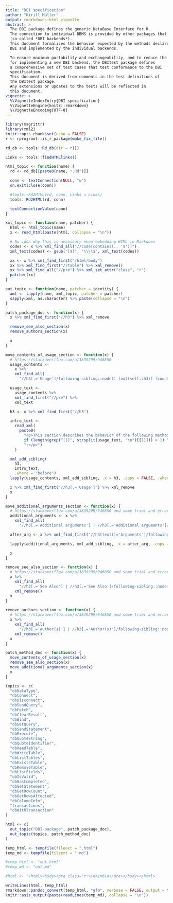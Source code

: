 ```yaml
---
title: "DBI specification"
author: "Kirill Müller"
output: rmarkdown::html_vignette
abstract: >
  The DBI package defines the generic DataBase Interface for R.
  The connection to individual DBMS is provided by other packages that import DBI
  (so-called *DBI backends*).
  This document formalizes the behavior expected by the methods declared in
  DBI and implemented by the individual backends.

  To ensure maximum portability and exchangeability, and to reduce the effort
  for implementing a new DBI backend, the DBItest package defines
  a comprehensive set of test cases that test conformance to the DBI
  specification.
  This document is derived from comments in the test definitions of
  the DBItest package.
  Any extensions or updates to the tests will be reflected in
  this document.
vignette: >
  %\VignetteIndexEntry{DBI specification}
  %\VignetteEngine{knitr::rmarkdown}
  %\VignetteEncoding{UTF-8}
---
```


```r
library(magrittr)
library(xml2)
knitr::opts_chunk$set(echo = FALSE)
r <- rprojroot::is_r_package$make_fix_file()
```

```r
rd_db <- tools::Rd_db(dir = r())

Links <- tools::findHTMLlinks()

html_topic <- function(name) {
  rd <- rd_db[[paste0(name, ".Rd")]]

  conn <- textConnection(NULL, "w")
  on.exit(close(conn))

  #tools::Rd2HTML(rd, conn, Links = Links)
  tools::Rd2HTML(rd, conn)

  textConnectionValue(conn)
}

xml_topic <- function(name, patcher) {
  html <- html_topic(name)
  x <- read_html(paste(html, collapse = "\n"))

  # No idea why this is necessary when embedding HTML in Markdown
  codes <- x %>% xml_find_all("//code[contains(., '$')]")
  xml_text(codes) <- gsub("[$]", "\\\\$", xml_text(codes))

  xx <- x %>% xml_find_first("/html/body")
  xx %>% xml_find_first("//table") %>% xml_remove()
  xx %>% xml_find_all("//pre") %>% xml_set_attr("class", "r")
  patcher(xx)
}

out_topic <- function(name, patcher = identity) {
  xml <- lapply(name, xml_topic, patcher = patcher)
  sapply(xml, as.character) %>% paste(collapse = "\n")
}

patch_package_doc <- function(x) {
  x %>% xml_find_first("//h3") %>% xml_remove

  remove_see_also_section(x)
  remove_authors_section(x)

  x
}

move_contents_of_usage_section <- function(x) {
  # https://stackoverflow.com/a/3839299/946850
  usage_contents <-
    x %>%
    xml_find_all(
      "//h3[.='Usage']/following-sibling::node() [not(self::h3)] [count(preceding-sibling::h3)=2]")

  usage_text <-
    usage_contents %>%
    xml_find_first("//pre") %>%
    xml_text

  h3 <- x %>% xml_find_first("//h3")

  intro_text <-
    read_xml(
      paste0(
        "<p>This section describes the behavior of the following method",
        if (length(grep("[(]", strsplit(usage_text, "\n")[[1]])) > 1) "s" else "",
        ":</p>")
    )

  xml_add_sibling(
    h3,
    intro_text,
    .where = "before")
  lapply(usage_contents, xml_add_sibling, .x = h3, .copy = FALSE, .where = "before")

  x %>% xml_find_first("//h3[.='Usage']") %>% xml_remove
  x
}

move_additional_arguments_section <- function(x) {
  # https://stackoverflow.com/a/3839299/946850 and some trial and error
  additional_arguments <- x %>%
    xml_find_all(
      "//h3[.='Additional arguments'] | //h3[.='Additional arguments']/following-sibling::node()[following-sibling::h3]")

  after_arg <- x %>% xml_find_first("//h3[text()='Arguments']/following-sibling::h3")

  lapply(additional_arguments, xml_add_sibling, .x = after_arg, .copy = FALSE, .where = "before")

  x
}

remove_see_also_section <- function(x) {
  # https://stackoverflow.com/a/3839299/946850 and some trial and error
  x %>%
    xml_find_all(
      "//h3[.='See Also'] | //h3[.='See Also']/following-sibling::node()[following-sibling::h3]") %>%
    xml_remove()
  x
}

remove_authors_section <- function(x) {
  # https://stackoverflow.com/a/3839299/946850 and some trial and error
  x %>%
    xml_find_all(
      "//h3[.='Author(s)'] | //h3[.='Author(s)']/following-sibling::node()[following-sibling::h3]") %>%
    xml_remove()
  x
}

patch_method_doc <- function(x) {
  move_contents_of_usage_section(x)
  remove_see_also_section(x)
  move_additional_arguments_section(x)
  x
}

topics <- c(
  "dbDataType",
  "dbConnect",
  "dbDisconnect",
  "dbSendQuery",
  "dbFetch",
  "dbClearResult",
  "dbBind",
  "dbGetQuery",
  "dbSendStatement",
  "dbExecute",
  "dbQuoteString",
  "dbQuoteIdentifier",
  "dbReadTable",
  "dbWriteTable",
  "dbListTables",
  "dbExistsTable",
  "dbRemoveTable",
  "dbListFields",
  "dbIsValid",
  "dbHasCompleted",
  "dbGetStatement",
  "dbGetRowCount",
  "dbGetRowsAffected",
  "dbColumnInfo",
  "transactions",
  "dbWithTransaction"
)

html <- c(
  out_topic("DBI-package", patch_package_doc),
  out_topic(topics, patch_method_doc)
)

temp_html <- tempfile(fileext = ".html")
temp_md <- tempfile(fileext = ".md")

#temp_html <- "out.html"
#temp_md <- "out.md"

#html <- '<html><body><pre class="r">\na\nb\n</pre></body></html>'

writeLines(html, temp_html)
rmarkdown::pandoc_convert(temp_html, "gfm", verbose = FALSE, output = temp_md)
knitr::asis_output(paste(readLines(temp_md), collapse = "\n"))
```
